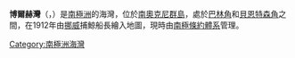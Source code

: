 {{Coord|60|43|S|45|37|W|source:GNIS|display=title}}

'''博爾赫灣'''（{{lang-no|Borge Bay}}，{{lang-en|Borge Bay}}）是[[南極洲|南極洲]]的海灣，位於[[南奧克尼群島|南奧克尼群島]]，處於[[巴林角|巴林角]]和[[貝恩特森角|貝恩特森角]]之間，在1912年由[[挪威|挪威]]捕鯨船長繪入地圖，現時由[[南極條約體系|南極條約體系]]管理。

{{Antarctica-geo-stub}}
[[Category:南極洲海灣|Category:南極洲海灣]]